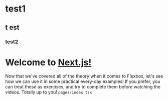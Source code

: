 # test1
## t est
### test2


Welcome to [Next.js!](https://nextjs.org)
=========================================

Now that we've covered all of the theory when it comes to Flexbox, let's see how we can use it in some practical every-day examples! If you prefer, you can treat these as exercises, and try to complete them before watching the videos. Totally up to you! `pages/index.tsx`
